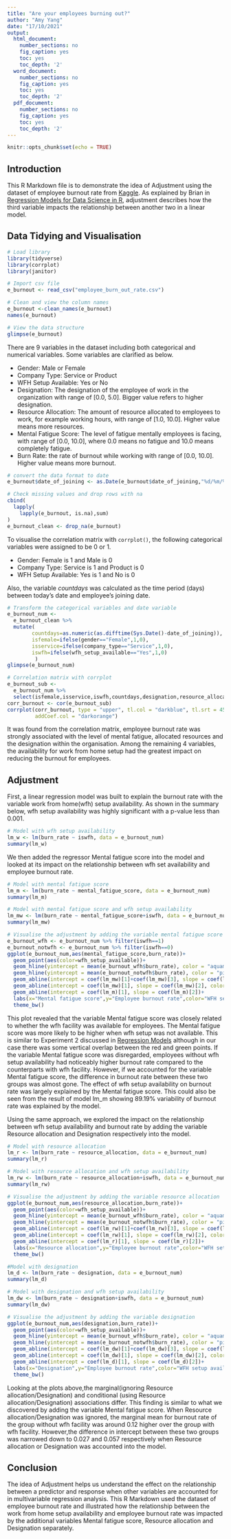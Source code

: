 ```yaml
---
title: "Are your employees burning out?"
author: "Amy Yang"
date: "17/10/2021"
output:
  html_document:
    number_sections: no
    fig_caption: yes
    toc: yes
    toc_depth: '2'
  word_document:
    number_sections: no
    fig_caption: yes
    toc: yes
    toc_depth: '2'
  pdf_document:
    number_sections: no
    fig_caption: yes
    toc: yes
    toc_depth: '2'
---
```


```r
knitr::opts_chunk$set(echo = TRUE)
```

## Introduction

This R Markdown file is to demonstrate the idea of Adjustment using the dataset of employee burnout rate from [Kaggle](https://www.kaggle.com/blurredmachine/are-your-employees-burning-out). As explained by Brian in [Regression Models for Data Science in R](https://leanpub.com/regmods/read#leanpub-auto-adjustment), adjustment describes how the third variable impacts the relationship between another two in a linear model. 

## Data Tidying and Visualisation

```r
# Load library
library(tidyverse)
library(corrplot)
library(janitor)

```

```r
# Import csv file
e_burnout <- read_csv("employee_burn_out_rate.csv")


```

```r
# Clean and view the column names
e_burnout <-clean_names(e_burnout)
names(e_burnout)

```


```r
# View the data structure
glimpse(e_burnout)

```

There are 9 variables in the dataset including both categorical and numerical variables. Some variables are clarified as below.

-  Gender: Male or Female
-  Company Type: Service or Product
-  WFH Setup Available: Yes or No
-  Designation: The designation of the employee of work in the organization with range of [0.0, 5.0]. Bigger value refers to higher designation.
-  Resource Allocation: The amount of resource allocated to employees to work, for example working hours, with range of [1.0, 10.0]. Higher value means more resources.
-  Mental Fatigue Score: The level of fatigue mentally employees is facing, with range of [0.0, 10.0], where 0.0 means no fatigue and 10.0 means completely fatigue.
-  Burn Rate: the rate of burnout while working with range of [0.0, 10.0]. Higher value means more burnout. 


```r
# convert the data format to date
e_burnout$date_of_joining <- as.Date(e_burnout$date_of_joining,"%d/%m/%Y")

```


```r
# Check missing values and drop rows with na
cbind(
  lapply(
    lapply(e_burnout, is.na),sum)
)
e_burnout_clean <- drop_na(e_burnout)

```

To visualise the correlation matrix with `corrplot()`, the following categorical variables were assigned to be 0 or 1.

-  Gender: Female is 1 and Male is 0
-  Company Type: Service is 1 and Product is 0
-  WFH Setup Available: Yes is 1 and No is 0

Also, the variable *countdays* was calculated as the time period (days) between today's date and employee's joining date. 

```r

# Transform the categorical variables and date variable
e_burnout_num <- 
  e_burnout_clean %>% 
  mutate(
        countdays=as.numeric(as.difftime(Sys.Date()-date_of_joining)),
        isfemale=ifelse(gender=="Female",1,0),
        isservice=ifelse(company_type=="Service",1,0),
        iswfh=ifelse(wfh_setup_available=="Yes",1,0)
         )
glimpse(e_burnout_num)

```

```r

# Correlation matrix with corrplot
e_burnout_sub <- 
  e_burnout_num %>% 
  select(isfemale,isservice,iswfh,countdays,designation,resource_allocation,mental_fatigue_score,burn_rate)
corr_burnout <- cor(e_burnout_sub)
corrplot(corr_burnout, type = "upper", tl.col = "darkblue", tl.srt = 45,
         addCoef.col = "darkorange")

```

It was found from the correlation matrix, employee burnout rate was strongly associated with the level of mental fatigue, allocated resources and the designation within the organisation. Among the remaining 4 variables, the availability for work from home setup had the greatest impact on reducing the burnout for employees.

## Adjustment

First, a linear regression model was built to explain the burnout rate with the variable work from home(wfh) setup availability. As shown in the summary below, wfh setup availability was highly significant with a p-value less than 0.001. 

```r
# Model with wfh setup availability
lm_w <- lm(burn_rate ~ iswfh, data = e_burnout_num)
summary(lm_w)

```

We then added the regressor Mental fatigue score into the model and looked at its impact on the relationship between wfh set availability and employee burnout rate.

```r
# Model with mental fatigue score
lm_m <- lm(burn_rate ~ mental_fatigue_score, data = e_burnout_num)
summary(lm_m)

# Model with mental fatigue score and wfh setup availability
lm_mw <- lm(burn_rate ~ mental_fatigue_score+iswfh, data = e_burnout_num)
summary(lm_mw)

# Visualise the adjustment by adding the variable mental fatigue score
e_burnout_wfh <- e_burnout_num %>% filter(iswfh==1)
e_burnout_notwfh <- e_burnout_num %>% filter(iswfh==0)
ggplot(e_burnout_num,aes(mental_fatigue_score,burn_rate))+
  geom_point(aes(color=wfh_setup_available))+
  geom_hline(yintercept = mean(e_burnout_wfh$burn_rate), color = "aquamarine2", lwd = 1, lty = 2) +
  geom_hline(yintercept = mean(e_burnout_notwfh$burn_rate), color = "pink", lwd = 1, lty = 2)+
  geom_abline(intercept = coef(lm_mw)[1]+coef(lm_mw)[3], slope = coef(lm_mw)[2], color = "aquamarine2", lwd = 1.5) +
  geom_abline(intercept = coef(lm_mw)[1], slope = coef(lm_mw)[2], color = "pink", lwd = 1.5) +
  geom_abline(intercept = coef(lm_m)[1], slope = coef(lm_m)[2])+
  labs(x="Mental fatigue score",y="Employee burnout rate",color="WFH setup available")+
  theme_bw()

```

This plot revealed that the variable Mental fatigue score was closely related to whether the wfh facility was available for employees. The Mental fatigue score was more likely to be higher when wfh setup was not available. This is similar to Experiment 2 discussed in [Regression Models](https://leanpub.com/regmods/read#leanpub-auto-adjustment) although in our case there was some vertical overlap between the red and green points. If the variable Mental fatigue score was disregarded, employees without wfh setup availability had noticeably higher burnout rate compared to the counterparts with wfh facility. However, if we accounted for the variable Mental fatigue score, the difference in burnout rate between these two groups was almost gone. The effect of wfh setup availability on burnout rate was largely explained by the Mental fatigue score. This could also be seen from the result of model lm_m showing 89.19% variability of burnout rate was explained by the model.

Using the same approach, we explored the impact on the relationship between wfh setup availability and burnout rate by adding the variable Resource allocation and Designation respectively into the model.

```r
# Model with resource allocation
lm_r <- lm(burn_rate ~ resource_allocation, data = e_burnout_num)
summary(lm_r)

# Model with resource allocation and wfh setup availability
lm_rw <- lm(burn_rate ~ resource_allocation+iswfh, data = e_burnout_num)
summary(lm_rw)

# Visualise the adjustment by adding the variable resource allocation
ggplot(e_burnout_num,aes(resource_allocation,burn_rate))+
  geom_point(aes(color=wfh_setup_available))+
  geom_hline(yintercept = mean(e_burnout_wfh$burn_rate), color = "aquamarine2", lwd = 1, lty = 2) +
  geom_hline(yintercept = mean(e_burnout_notwfh$burn_rate), color = "pink", lwd = 1, lty = 2)+
  geom_abline(intercept = coef(lm_rw)[1]+coef(lm_rw)[3], slope = coef(lm_rw)[2], color = "aquamarine2", lwd = 1.5) +
  geom_abline(intercept = coef(lm_rw)[1], slope = coef(lm_rw)[2], color = "pink", lwd = 1.5) +
  geom_abline(intercept = coef(lm_r)[1], slope = coef(lm_r)[2])+
  labs(x="Resource allocation",y="Employee burnout rate",color="WFH setup available")+
  theme_bw()

```


```r
#Model with designation
lm_d <- lm(burn_rate ~ designation, data = e_burnout_num)
summary(lm_d)

# Model with designation and wfh setup availability
lm_dw <- lm(burn_rate ~ designation+iswfh, data = e_burnout_num)
summary(lm_dw)

# Visualise the adjustment by adding the variable designation
ggplot(e_burnout_num,aes(designation,burn_rate))+
  geom_point(aes(color=wfh_setup_available))+
  geom_hline(yintercept = mean(e_burnout_wfh$burn_rate), color = "aquamarine2", lwd = 1, lty = 2) +
  geom_hline(yintercept = mean(e_burnout_notwfh$burn_rate), color = "pink", lwd = 1, lty = 2)+
  geom_abline(intercept = coef(lm_dw)[1]+coef(lm_dw)[3], slope = coef(lm_dw)[2], color = "aquamarine2", lwd = 1.5) +
  geom_abline(intercept = coef(lm_dw)[1], slope = coef(lm_dw)[2], color = "pink", lwd = 1.5) +
  geom_abline(intercept = coef(lm_d)[1], slope = coef(lm_d)[2])+
  labs(x="Designation",y="Employee burnout rate",color="WFH setup available")+
  theme_bw()

```

Looking at the plots above,the marginal(ignoring Resource allocation/Designation) and conditional (using Resource allocation/Designation) associations differ. This finding is similar to what we discovered by adding the variable Mental fatigue score. When Resource allocation/Designation was ignored, the marginal mean for burnout rate of the group without wfh facility was around 0.12 higher over the group with wfh facility. However,the difference in intercept between these two groups was narrowed down to 0.027 and 0.057 respectively when Resource allocation 
or Designation was accounted into the model.


## Conclusion

The idea of Adjustment helps us understand the effect on the relationship between a predictor and response when other variables are accounted for in multivariable regression analysis. This R Markdown used the dataset of employee burnout rate and illustrated how the relationship between the work from home setup availability and employee burnout rate was impacted by the additional variables Mental fatigue score, Resource allocation and Designation separately. 

